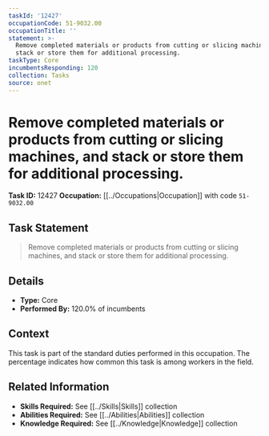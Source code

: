 ```yaml
---
taskId: '12427'
occupationCode: 51-9032.00
occupationTitle: ''
statement: >-
  Remove completed materials or products from cutting or slicing machines, and
  stack or store them for additional processing.
taskType: Core
incumbentsResponding: 120
collection: Tasks
source: onet
---
```

# Remove completed materials or products from cutting or slicing machines, and stack or store them for additional processing.

**Task ID:** 12427
**Occupation:** [[../Occupations|Occupation]] with code `51-9032.00`

## Task Statement

> Remove completed materials or products from cutting or slicing machines, and stack or store them for additional processing.

## Details

- **Type:** Core
- **Performed By:** 120.0% of incumbents

## Context

This task is part of the standard duties performed in this occupation. The percentage indicates how common this task is among workers in the field.

## Related Information

- **Skills Required:** See [[../Skills|Skills]] collection
- **Abilities Required:** See [[../Abilities|Abilities]] collection
- **Knowledge Required:** See [[../Knowledge|Knowledge]] collection
